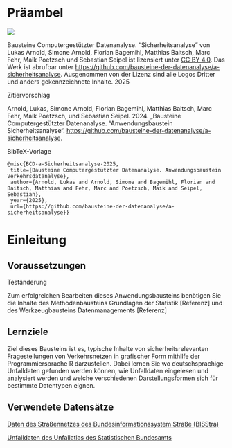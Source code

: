 # Präambel {.unnumbered}

:::: {#Lizenz .border}
::: {layout="[20, 80]" layout-valign="center"}
![](https://mirrors.creativecommons.org/presskit/buttons/88x31/png/by.png){fig-alt="Symbol des Lizenzhinweises Creative Commons BY"}

Bausteine Computergestützter Datenanalyse. "Sicherheitsanalyse" von
Lukas Arnold, Simone Arnold, Florian Bagemihl, Matthias Baitsch, Marc
Fehr, Maik Poetzsch und Sebastian Seipel ist lizensiert unter [CC BY
4.0](https://creativecommons.org/licenses/by/4.0/deed.de). Das Werk ist
abrufbar unter
<https://github.com/bausteine-der-datenanalyse/a-sicherheitsanalyse>.
Ausgenommen von der Lizenz sind alle Logos Dritter und anders
gekennzeichnete Inhalte. 2025
:::

Zitiervorschlag

Arnold, Lukas, Simone Arnold, Florian Bagemihl, Matthias Baitsch, Marc
Fehr, Maik Poetzsch, und Sebastian Seipel. 2024. „Bausteine
Computergestützter Datenanalyse. "Anwendungsbaustein
Sicherheitsanalyse“.
<https://github.com/bausteine-der-datenanalyse/a-sicherheitsanalyse>.

BibTeX-Vorlage

```         
@misc{BCD-a-Sicherheitsanalyse-2025,
 title={Bausteine Computergestützter Datenanalyse. Anwendungsbaustein Verkehrsdatanalyse},
 author={Arnold, Lukas and Arnold, Simone and Bagemihl, Florian and Baitsch, Matthias and Fehr, Marc and Poetzsch, Maik and Seipel, Sebastian},
 year={2025},
 url={https://github.com/bausteine-der-datenanalyse/a-sicherheitsanalyse}} 
```
::::

# Einleitung

## Voraussetzungen

Teständerung

Zum erfolgreichen Bearbeiten dieses Anwendungsbausteins benötigen Sie
die Inhalte des Methodenbausteins Grundlagen der Statistik \[Referenz\]
und des Werkzeugbausteins Datenmanagements \[Referenz\]

## Lernziele

Ziel dieses Bausteins ist es, typische Inhalte von sicherheitsrelevanten
Fragestellungen von Verkehrsnetzen in grafischer Form mithilfe der
Programmiersprache R darzustellen. Dabei lernen Sie wo deutschsprachige
Unfalldaten gefunden werden können, wie Unfalldaten eingelesen und
analysiert werden und welche verschiedenen Darstellungsformen sich für
bestimmte Datentypen eignen.

## Verwendete Datensätze

[Daten des Straßennetzes des Bundesinformationssystem Straße
(BISStra)](https://www.bast.de/DE/Verkehrstechnik/Fachthemen/v2-bisstra.html)

[Unfalldaten des Unfallatlas des Statistischen
Bundesamts](https://unfallatlas.statistikportal.de/)
